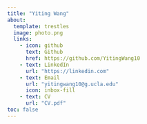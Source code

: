 ```yaml
---
title: "Yiting Wang"
about: 
  template: trestles
  image: photo.png
  links: 
    - icon: github
      text: Github
      href: https://github.com/YitingWang10
    - text: LinkedIn
      url: "https://linkedin.com"
    - text: Email
      url: "yitingwang10@g.ucla.edu"
      icon: inbox-fill
    - text: CV
      url: "CV.pdf"
toc: false
---
```

